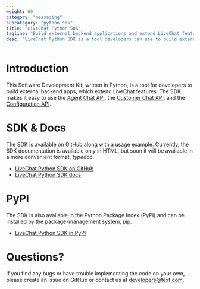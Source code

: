 ```yaml
---
weight: 60
category: "messaging"
subcategory: "python-sdk"
title: "LiveChat Python SDK"
tagline: "Build external backend applications and extend LiveChat features."
desc: "LiveChat Python SDK is a tool developers can use to build external backend applications."
---
```


# Introduction

This Software Development Kit, written in Python, is a tool for developers to build external backend apps, which extend LiveChat features. The SDK makes it easy to use the [Agent Chat API](/messaging/agent-chat-api/), the [Customer Chat API](/messaging/customer-chat-api/), and the [Configuration API](/management/configuration-api/).

# SDK & Docs

The SDK is available on GitHub along with a usage example. Currently, the SDK documentation is available only in HTML, but soon it will be available in a more convenient format, _typedoc_.

- <a href="https://github.com/livechat/lc-sdk-python/" target="_blank" rel="noopener noreferrer">LiveChat Python SDK on GitHub</a>
- <a href="https://github.com/livechat/lc-sdk-python/tree/master/docs" target="_blank" rel="noopener noreferrer">LiveChat Python SDK docs</a>

# PyPI

The SDK is also available in the Python Package Index (PyPI) and can be installed by the package-management system, pip.

- <a href="https://pypi.org/project/lc-sdk-python/" target="_blank" rel="noopener noreferrer">LiveChat Python SDK in PyPI</a>

# Questions?

​If you find any bugs or have trouble implementing the code on your own, please create an issue on GitHub or contact us at [developers@text.com](mailto:developers@text.com).
